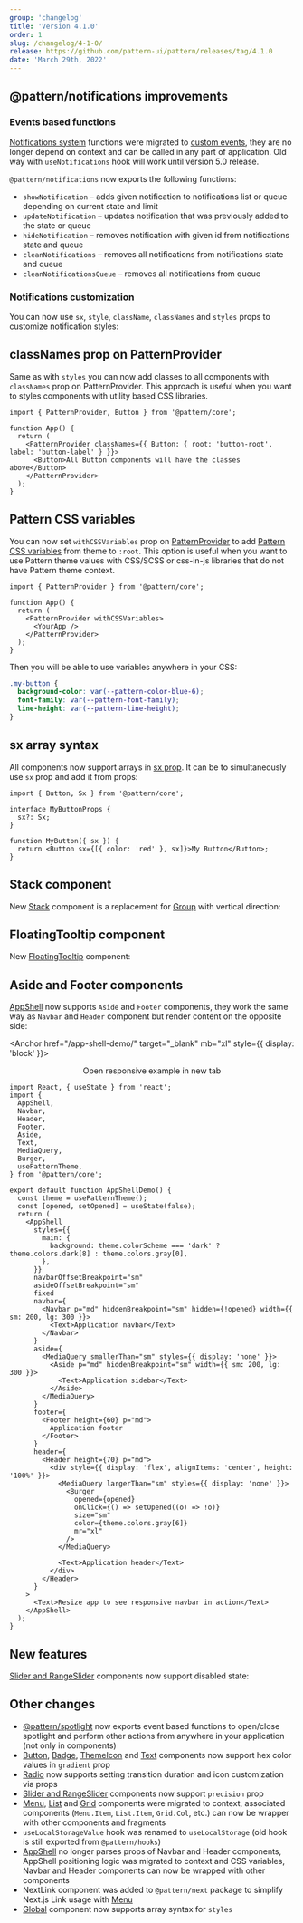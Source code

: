 ```yaml
---
group: 'changelog'
title: 'Version 4.1.0'
order: 1
slug: /changelog/4-1-0/
release: https://github.com/pattern-ui/pattern/releases/tag/4.1.0
date: 'March 29th, 2022'
---
```



## @pattern/notifications improvements

### Events based functions

[Notifications system](https://pattern-ui.design/others/notifications/) functions were migrated to
[custom events](https://developer.mozilla.org/en-US/docs/Web/Events/Creating_and_triggering_events),
they are no longer depend on context and can be called in any part of application.
Old way with `useNotifications` hook will work until version 5.0 release.

`@pattern/notifications` now exports the following functions:

- `showNotification` – adds given notification to notifications list or queue depending on current state and limit
- `updateNotification` – updates notification that was previously added to the state or queue
- `hideNotification` – removes notification with given id from notifications state and queue
- `cleanNotifications` – removes all notifications from notifications state and queue
- `cleanNotificationsQueue` – removes all notifications from queue

<Demo data={NotificationsDemos.base} />

### Notifications customization

You can now use `sx`, `style`, `className`, `classNames` and `styles` props to customize notification styles:

<Demo data={NotificationsDemos.customize} />

## classNames prop on PatternProvider

Same as with `styles` you can now add classes to all components with `classNames` prop on PatternProvider.
This approach is useful when you want to styles components with utility based CSS libraries.

```tsx
import { PatternProvider, Button } from '@pattern/core';

function App() {
  return (
    <PatternProvider classNames={{ Button: { root: 'button-root', label: 'button-label' } }}>
      <Button>All Button components will have the classes above</Button>
    </PatternProvider>
  );
}
```

## Pattern CSS variables

You can now set `withCSSVariables` prop on [PatternProvider](https://pattern-ui.design/theming/pattern-provider/) to add
[Pattern CSS variables](https://pattern-ui.design/theming/pattern-provider/#pattern-css-variables) from theme to `:root`.
This option is useful when you want to use Pattern theme values with CSS/SCSS or css-in-js libraries that do not have Pattern theme context.

```tsx
import { PatternProvider } from '@pattern/core';

function App() {
  return (
    <PatternProvider withCSSVariables>
      <YourApp />
    </PatternProvider>
  );
}
```

Then you will be able to use variables anywhere in your CSS:

```css
.my-button {
  background-color: var(--pattern-color-blue-6);
  font-family: var(--pattern-font-family);
  line-height: var(--pattern-line-height);
}
```

## sx array syntax

All components now support arrays in [sx prop](https://pattern-ui.design/theming/sx/). It can be to simultaneously use `sx` prop and add it from props:

```tsx
import { Button, Sx } from '@pattern/core';

interface MyButtonProps {
  sx?: Sx;
}

function MyButton({ sx }) {
  return <Button sx={[{ color: 'red' }, sx]}>My Button</Button>;
}
```

## Stack component

New [Stack](https://pattern-ui.design/core/stack/) component is a replacement for [Group](https://pattern-ui.design/core/group/) with vertical direction:

<Demo data={StackDemos.configurator} />

## FloatingTooltip component

New [FloatingTooltip](https://pattern-ui.design/core/tooltip/#floatingtooltip-component) component:

<Demo data={TooltipDemos.floating} />

## Aside and Footer components

[AppShell](https://pattern-ui.design/core/app-shell/) now supports `Aside` and `Footer` components,
they work the same way as `Navbar` and `Header` component but render content on the opposite side:

<Anchor href="/app-shell-demo/" target="_blank" mb="xl" style={{ display: 'block' }}>
  <Center inline>
    <span style={{ marginRight: 7 }}>Open responsive example in new tab</span>
    <ExternalLinkIcon width={18} height={18} />
  </Center>
</Anchor>

```tsx
import React, { useState } from 'react';
import {
  AppShell,
  Navbar,
  Header,
  Footer,
  Aside,
  Text,
  MediaQuery,
  Burger,
  usePatternTheme,
} from '@pattern/core';

export default function AppShellDemo() {
  const theme = usePatternTheme();
  const [opened, setOpened] = useState(false);
  return (
    <AppShell
      styles={{
        main: {
          background: theme.colorScheme === 'dark' ? theme.colors.dark[8] : theme.colors.gray[0],
        },
      }}
      navbarOffsetBreakpoint="sm"
      asideOffsetBreakpoint="sm"
      fixed
      navbar={
        <Navbar p="md" hiddenBreakpoint="sm" hidden={!opened} width={{ sm: 200, lg: 300 }}>
          <Text>Application navbar</Text>
        </Navbar>
      }
      aside={
        <MediaQuery smallerThan="sm" styles={{ display: 'none' }}>
          <Aside p="md" hiddenBreakpoint="sm" width={{ sm: 200, lg: 300 }}>
            <Text>Application sidebar</Text>
          </Aside>
        </MediaQuery>
      }
      footer={
        <Footer height={60} p="md">
          Application footer
        </Footer>
      }
      header={
        <Header height={70} p="md">
          <div style={{ display: 'flex', alignItems: 'center', height: '100%' }}>
            <MediaQuery largerThan="sm" styles={{ display: 'none' }}>
              <Burger
                opened={opened}
                onClick={() => setOpened((o) => !o)}
                size="sm"
                color={theme.colors.gray[6]}
                mr="xl"
              />
            </MediaQuery>

            <Text>Application header</Text>
          </div>
        </Header>
      }
    >
      <Text>Resize app to see responsive navbar in action</Text>
    </AppShell>
  );
}
```

## New features

[Slider and RangeSlider](https://pattern-ui.design/core/slider/) components now support disabled state:

<Demo data={SliderDemos.disabled} />

## Other changes

- [@pattern/spotlight](https://pattern-ui.design/others/spotlight/) now exports event based functions to open/close spotlight and perform other actions from anywhere in your application (not only in components)
- [Button](https://pattern-ui.design/core/button/), [Badge](https://pattern-ui.design/core/badge/), [ThemeIcon](https://pattern-ui.design/core/theme-icon/) and [Text](https://pattern-ui.design/core/text/) components now support hex color values in `gradient` prop
- [Radio](https://pattern-ui.design/core/radio-group/) now supports setting transition duration and icon customization via props
- [Slider and RangeSlider](https://pattern-ui.design/core/slider/) components now support `precision` prop
- [Menu](https://pattern-ui.design/core/menu/), [List](https://pattern-ui.design/core/list/) and [Grid](https://pattern-ui.design/core/grid/) components were migrated to context, associated components (`Menu.Item`, `List.Item`, `Grid.Col`, etc.) can now be wrapper with other components and fragments
- `useLocalStorageValue` hook was renamed to `useLocalStorage` (old hook is still exported from `@pattern/hooks`)
- [AppShell](https://pattern-ui.design/core/app-shell/) no longer parses props of Navbar and Header components, AppShell positioning logic was migrated to context and CSS variables, Navbar and Header components can now be wrapped with other components
- NextLink component was added to `@pattern/next` package to simplify Next.js Link usage with [Menu](https://pattern-ui.design/core/menu/#menuitem-as-nextjs-link)
- [Global](https://pattern-ui.design/theming/global-styles/#global-component) component now supports array syntax for `styles`
